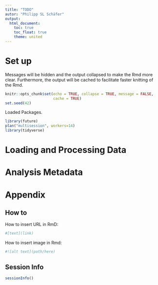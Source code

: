 ```yaml
---
title: "TODO"
autor: "Philipp SL Schäfer"
output:
  html_document:
    toc: true
    toc_float: true
    theme: united
---
```


# Set up

Messages will be hidden and the output collapsed to make the Rmd more clear.
Furthermore, the output will be cached to facilitate faster knitting of the Rmd.

```r
knitr::opts_chunk$set(echo = TRUE, collapse = TRUE, message = FALSE,
                      cache = TRUE)
set.seed(42)
```

Loaded Packages.

```r
library(future)
plan("multisession", workers=14)
library(tidyverse)
```

# Loading and Processing Data

# Analysis Metadata

# Appendix

## How to

How to insert URL in RmD:

```r
#[text](link)
```

How to insert image in Rmd:

```r
#![alt text](path/here)
```

## Session Info

```r
sessionInfo()
```
